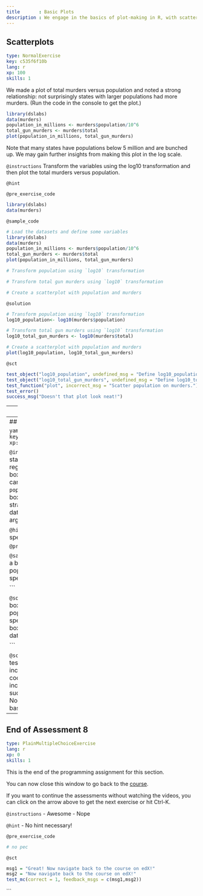 ```yaml
---
title       : Basic Plots
description : We engage in the basics of plot-making in R, with scatterplots, histograms and box plots.
---
```

## Scatterplots

```yaml
type: NormalExercise
key: c535f6f10b
lang: r
xp: 100
skills: 1
```
We made a plot of total murders versus population and noted a strong relationship: not surprisingly states with larger populations had more murders. (Run the code in the console to get the plot.)

```r
library(dslabs)
data(murders)
population_in_millions <- murders$population/10^6
total_gun_murders <- murders$total
plot(population_in_millions, total_gun_murders)
```

Note that many states have populations below 5 million and are bunched up. We may gain further insights from making this plot in the log scale. 

`@instructions`
Transform the variables using the log10 transformation and then plot the total murders versus population.

`@hint`


`@pre_exercise_code`
```r
library(dslabs)
data(murders)
```

`@sample_code`
```r
# Load the datasets and define some variables
library(dslabs)
data(murders)
population_in_millions <- murders$population/10^6
total_gun_murders <- murders$total
plot(population_in_millions, total_gun_murders)

# Transform population using `log10` transformation

# Transform total gun murders using `log10` transformation

# Create a scatterplot with population and murders 

```

`@solution`
```r
# Transform population using `log10` transformation
log10_population<- log10(murders$population)

# Transform total gun murders using `log10` transformation
log10_total_gun_murders <- log10(murders$total)

# Create a scatterplot with population and murders 
plot(log10_population, log10_total_gun_murders)

```

`@sct`
```r
test_object("log10_population", undefined_msg = "Define log10_population first.", incorrect_msg = "Transform variable using log10.")
test_object("log10_total_gun_murders", undefined_msg = "Define log10_total_gun_murders first.", incorrect_msg = "Transform variable using log10.")
test_function("plot", incorrect_msg = "Scatter population on murders.")
test_error()
success_msg("Doesn't that plot look neat!")
```

---
## Histograms

```yaml
type: NormalExercise
key: 6d782c33a3
lang: r
xp: 100
skills: 1
```


`@instructions`
Create a histogram of the state populations.

`@hint`

`@pre_exercise_code`
```r
library(dslabs)
data(murders)
```

`@sample_code`
```r
# Store the population in millions (same as previous question)
population_in_millions <- murders$population/10^6


# Create a histogram of the population 

```

`@solution`
```r
# Store the population in millions (same as previous question)
population_in_millions <- murders$population/10^6

# Create a histogram of the population 
hist(population_in_millions)

```

`@sct`
```r
test_error()
test_object("population_in_millions", undefined_msg = "Define the population first.", incorrect_msg = "Check code!")
test_function("hist", incorrect_msg = "Check code again.")
success_msg("We got a histogram! Awesome!")
```

---
## Boxplots

```yaml
type: NormalExercise
key: 41b5550054
lang: r
xp: 100
skills: 1
```


`@instructions`
Stratify the state populations by region, the generate boxplots for the strate.  You can achieve this using this `population~region` inside boxplot to generate the strata and specify the dataset with the `data` argument.

`@hint`
Make sure you specify the dataset.

`@pre_exercise_code`
```r
library(dslabs)
```

`@sample_code`
```r
# Create a boxplot of state populations by region and specify dataset 

```

`@solution`
```r
# Create a boxplot of state populations by region and specify dataset 
boxplot(population~region, data = murders)

```

`@sct`
```r
test_error()
test_function("boxplot", incorrect_msg = "Check code. use ~ sign and include dataset.")
success_msg("Great job! Now you've learnt all three basic types of plots in R!")

---

## End of Assessment 8

```yaml
type: PlainMultipleChoiceExercise
lang: r
xp: 0
skills: 1
```
This is the end of the programming assignment for this section. 

You can now close this window to go back to the <a href='https://courses.edx.org/courses/course-v1:HarvardX+PH125.1x+2T2017/courseware/79c873ff79ea4680a67d98b169d2f2fc/21a56d47549740af97c3ef1ee0f868a6/2?activate_block_id=block-v1%3AHarvardX%2BPH125.1x%2B2T2017%2Btype%40vertical%2Bblock%40f9b9325c9f1f4f93b6bc8f557d8b0762'>course</a>.

If you want to continue the assessments without watching the videos, you can click on the arrow above to get the next exercise or hit Ctrl-K.

`@instructions`
- Awesome
- Nope

`@hint`
- No hint necessary!

`@pre_exercise_code`
```r
# no pec
```

`@sct`
```r
msg1 = "Great! Now navigate back to the course on edX!"
msg2 = "Now navigate back to the course on edX!"
test_mc(correct = 1, feedback_msgs = c(msg1,msg2))
```


```
